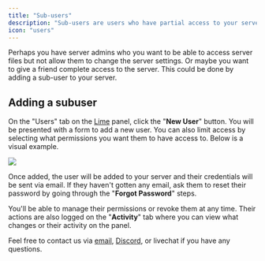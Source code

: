 ```yaml
---
title: "Sub-users"
description: "Sub-users are users who have partial access to your server"
icon: "users"
---
```


Perhaps you have server admins who you want to be able to access server files
but not allow them to change the server settings. Or maybe you want to give a
friend complete access to the server. This could be done by adding a sub-user to
your server.

## Adding a subuser

On the "Users" tab on the [Lime](/lime/overview) panel, click the "**New User**"
button. You will be presented with a form to add a new user. You can also limit
access by selecting what permissions you want them to have access to. Below is a
visual example.

<Frame>
  <img src="https://i.imgur.com/hpeikxd.jpeg" />
</Frame>

Once added, the user will be added to your server and their credentials will be
sent via email. If they haven't gotten any email, ask them to reset their
password by going through the "**Forgot Password**" steps.

You'll be able to manage their permissions or revoke them at any time. Their
actions are also logged on the "**Activity**" tab where you can view what changes or
their activity on the panel.

Feel free to contact us via [email](mailto:support@octant.gg), [Discord](https://discord.gg/compute), or livechat if you have any questions.